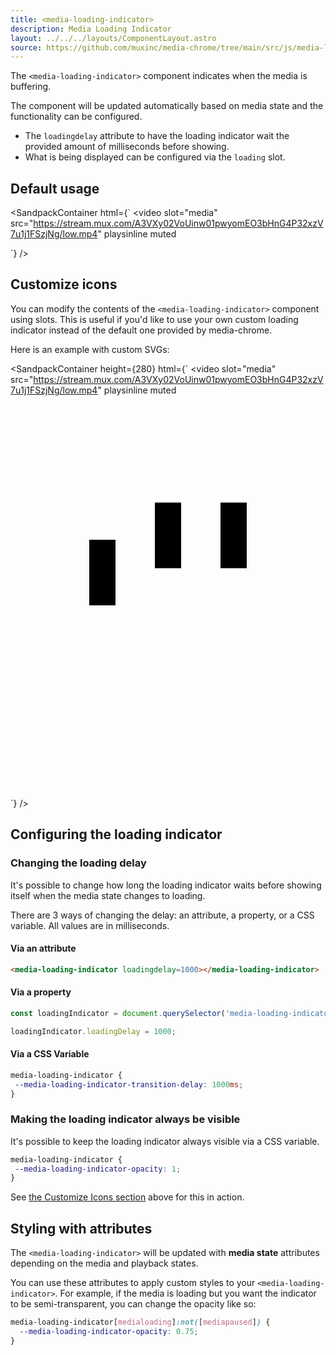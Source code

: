 ```yaml
---
title: <media-loading-indicator>
description: Media Loading Indicator
layout: ../../../layouts/ComponentLayout.astro
source: https://github.com/muxinc/media-chrome/tree/main/src/js/media-loading-indicator.js
---
```



The `<media-loading-indicator>` component indicates when the media is buffering.

The component will be updated automatically based on media state and the functionality can be configured.
- The `loadingdelay` attribute to have the loading indicator wait the provided amount of milliseconds before showing.
- What is being displayed can be configured via the `loading` slot.

## Default usage

<SandpackContainer
  html={`<media-controller>
  <video
    slot="media"
    src="https://stream.mux.com/A3VXy02VoUinw01pwyomEO3bHnG4P32xzV7u1j1FSzjNg/low.mp4"
    playsinline
    muted
  ></video>
  <media-loading-indicator slot="centered-chrome"></media-loading-indicator>
</media-controller>`}
/>

## Customize icons

You can modify the contents of the `<media-loading-indicator>` component using slots.
This is useful if you'd like to use your own custom loading indicator instead of the default one provided by media-chrome.

Here is an example with custom SVGs:

<SandpackContainer
  height={280}
  html={`<media-controller>
  <video
    slot="media"
    src="https://stream.mux.com/A3VXy02VoUinw01pwyomEO3bHnG4P32xzV7u1j1FSzjNg/low.mp4"
    playsinline
    muted
  ></video>
  <media-loading-indicator slot="centered-chrome" style="--media-loading-indicator-opacity: 1">
    <svg slot="loading" viewBox="-12 -15 48 60">
      <path d="M0 0h4v10H0z">
        <animateTransform
          attributeType="xml"
          attributeName="transform"
          type="translate"
          values="0 0; 0 20; 0 0"
          begin="0"
          dur="0.6s"
          repeatCount="indefinite"
        />
      </path>
      <path d="M10 0h4v10h-4z">
        <animateTransform
          attributeType="xml"
          attributeName="transform"
          type="translate"
          values="0 0; 0 20; 0 0"
          begin="0.2s"
          dur="0.6s"
          repeatCount="indefinite"
        />
      </path>
      <path d="M20 0h4v10h-4z">
        <animateTransform
          attributeType="xml"
          attributeName="transform"
          type="translate"
          values="0 0; 0 20; 0 0"
          begin="0.4s"
          dur="0.6s"
          repeatCount="indefinite"
        />
      </path>
    </svg>
  </media-loading-indicator>
</media-controller>`}
/>

## Configuring the loading indicator

### Changing the loading delay

It's possible to change how long the loading indicator waits before showing itself when the media state changes to loading.

There are 3 ways of changing the delay: an attribute, a property, or a CSS variable.
All values are in milliseconds.

#### Via an attribute

```html
<media-loading-indicator loadingdelay=1000></media-loading-indicator>
```

#### Via a property
```js
const loadingIndicator = document.querySelector('media-loading-indicator');

loadingIndicator.loadingDelay = 1000;
```

#### Via a CSS Variable

```css
media-loading-indicator {
 --media-loading-indicator-transition-delay: 1000ms;
}
```

### Making the loading indicator always be visible

It's possible to keep the loading indicator always visible via a CSS variable.
```css
media-loading-indicator {
 --media-loading-indicator-opacity: 1;
}
```

See [the Customize Icons section](#customize-icons) above for this in action.

## Styling with attributes

The `<media-loading-indicator>` will be updated with **media state** attributes depending on the media and playback states.

You can use these attributes to apply custom styles to your `<media-loading-indicator>`. For example, if the media is loading but you want the indicator to be semi-transparent, you can change the opacity like so:

```css
media-loading-indicator[medialoading]:not([mediapaused]) {
  --media-loading-indicator-opacity: 0.75;
}
```
